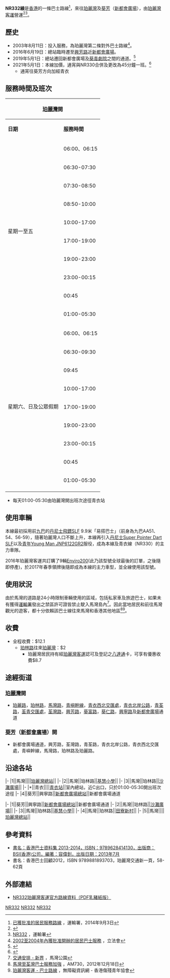 {{Infobox bus route
|代表圖像=PIBus NR332 LL5808.jpg
|圖像說明=
|經營者=珀麗灣客運
|路線用車=Enviro200
|起站=[[珀麗灣巴士總站|珀麗灣]]
|主要途經地點=[[馬灣路|馬灣路]]、[[青嶼幹線|青嶼幹線]]、[[青衣站|青衣站]]（只限去程和通宵班次）、[[青衣北岸公路|青衣北岸公路]]、[[青荃橋|青荃橋]]、[[荃灣路|荃灣路]]
|訖站=[[葵芳|葵芳]]（[[新都會廣場|新都會廣場]]）
|路線性質=
|起站服務時間=24小時服務
|訖站服務時間=
|班次頻率=8-30分（通宵班次：45分）
|全程收費=$12.1
|分段收費站點=珀林路往來珀麗灣：$2
|服務時間以外替代路線=
|主要競爭交通=
|備註=
|走線圖=
|走線圖說明=
}}

'''NR332線'''是[[香港|香港]]的一條巴士路線<ref>[http://www.td.gov.hk/tc/transport_in_hong_kong/public_transport/buses/non_franchised/list_of_approved_residents_services/ 已獲批准的居民服務路線] {{Wayback|url=http://www.td.gov.hk/tc/transport_in_hong_kong/public_transport/buses/non_franchised/list_of_approved_residents_services/ |date=20141018011729 }}，運輸署，2014年9月3日</ref>，來往[[珀麗灣|珀麗灣]]及[[葵芳|葵芳]]（[[新都會廣場|新都會廣場]]），由[[珀麗灣客運|珀麗灣客運]]營運<ref>{{cite web |url=http://www.pitcl.com.hk/chi/html/bus.htm |title=存档副本 |accessdate=2009-05-31 |deadurl=yes |archiveurl=https://web.archive.org/web/20090531194357/http://www.pitcl.com.hk/chi/html/bus.htm |archivedate=2009-05-31 }}</ref><ref>[http://www.td.gov.hk/filemanager/tc/content_405/nr332.pdf NR332] {{Wayback|url=http://www.td.gov.hk/filemanager/tc/content_405/nr332.pdf |date=20150407202131 }}，運輸署</ref>。

==歷史==
* 2003年8月11日：投入服務，為珀麗灣第二條對外巴士路線<ref>[http://www.info.gov.hk/gia/general/200501/26/lcq33-1c.pdf 2002至2004年內獲批准開辦的居民巴士服務] {{Wayback|url=http://www.info.gov.hk/gia/general/200501/26/lcq33-1c.pdf |date=20131217070008 }}，立法會</ref>。
* 2016年6月19日：總站臨時遷至[[興芳路|興芳路]]近[[新都會廣場|新都會廣場]]。
* 2019年5月1日：總站遷回新都會廣場及[[葵青劇院|葵青劇院]]之間的通道。<ref>{{Cite web |url=http://www.pitcl.com.hk/tc/news_detail.php?id=65 |title=NR332 葵芳站遷站安排 |access-date=2019-04-20 |archive-date=2019-10-23 |archive-url=https://web.archive.org/web/20191023091724/http://www.pitcl.com.hk/tc/news_detail.php?id=65 |dead-url=no }}</ref>
* 2021年5月1日：本線加價，通宵與NR330合併及更改為45分鐘一班。<ref>{{Cite web |url=http://www.pitcl.com.hk/tc/news_detail.php?id=74 |title=存档副本 |access-date=2021-04-27 |archive-date=2021-10-22 |archive-url=https://web.archive.org/web/20211022230542/http://www.pitcl.com.hk/tc/news_detail.php?id=74 |dead-url=no }}</ref>
**通宵往葵芳方向加經青衣

==服務時間及班次==
{|class="wikitable" style="text-align: center"
!colspan=3|[[珀麗灣巴士總站|珀麗灣]]開!!colspan=3|[[葵芳|葵芳]]（[[新都會廣場|新都會廣場]]）開
|-
!'''日期'''!!'''服務時間'''!!'''班次（分鐘）'''!!'''日期'''!!'''服務時間'''!!'''班次（分鐘）'''
|-
|rowspan=10|星期一至五||colspan=2|06:00、06:15||rowspan=10|星期一至五||colspan=2|06:20
|-
|06:30-07:30||10||06:35-09:35||10
|-
|07:30-08:50||8||colspan=2|09:45
|-
|08:50-10:00||10||10:00-17:00||12
|-
|10:00-17:00||12||17:00-17:50||10
|-
|17:00-19:00||10||17:50-23:02||8
|-
|19:00-23:00||12||colspan=2|23:15、23:30、23:45
|-
|23:00-00:15||15||00:00-01:00||30 
|-
|colspan=2|00:45||01:00-01:25||25
|-
|01:00-05:30||45||01:25-05:55||45
|-
|rowspan=9|星期六、日及公眾假期||colspan=2|06:00、06:15||rowspan=10|星期六、日及公眾假期||colspan=2|06:20
|-
|06:30-09:30||10||06:35-09:35||10
|-
|colspan=2|09:45||colspan=2|09:45
|-
|10:00-17:00||12||10:00-17:00||12
|-
|17:00-19:00||10||17:00-18:30||10
|-
|19:00-23:00||12||18:30-23:02||8
|-
|23:00-00:15||15||colspan=2|23:15、23:30、23:45 
|-
|colspan=2|00:45||00:00-01:00||30 
|-
|01:00-05:30||45||01:00-01:25||25
|-
|colspan=3| ||01:25-05:55||45
|}
*每天01:00-05:30由珀麗灣開出班次途徑青衣站

==使用車輛==
本線最初採用前[[九巴|九巴]]的[[丹尼士飛鏢SLF|丹尼士飛鏢SLF]] 9.9米「易搭巴士」（前身為九巴AA51、54、56-59），隨著珀麗灣人口不斷上升，本線再引入[[丹尼士飛鏢SLF|丹尼士Super Pointer Dart SLF]]以及[[青年尼奧普蘭都市航線|青年Young Man JNP6122GR2]]服役，成為本線及青衣線（NR330）的主力車隊。

2016年珀麗灣客運共訂購了9輛[[亞歷山大丹尼士Enviro_200_Dart|Enviro200]](此乃該型號全球最後的訂單，之後隨即停產)，於2017年春季領牌後隨即成為本線的主力車型，並全線使用該型號。                                        

==使用狀況==
由於馬灣的道路是24小時限制車輛使用的區域，包括私家車及旅遊巴士，如果未有獲得[[運輸署|運輸署]]發出之禁區許可證皆禁止駛入馬灣島內<ref>[http://www.noahsark.com.hk/tra/transportation.php 交通安排 - 新界] {{webarchive|url=https://web.archive.org/web/20140828083124/http://www.noahsark.com.hk/tra/transportation.php |date=2014-08-28 }}，馬灣公園</ref>。因此當地居民和前往馬灣觀光的遊客，都十分依賴該巴士線往來馬灣和香港其他地區<ref>[http://www.am730.com.hk/article-135147 馬灣至荃灣巴士服務加強] {{Wayback|url=http://www.am730.com.hk/article-135147 |date=20160305011738 }}，AM730，2012年12月18日</ref><ref>[http://e-cgo.org.hk/travel/zh-hant/trip-detail?id=19 珀麗灣客運 - 巴士路線] {{Wayback|url=http://e-cgo.org.hk/travel/zh-hant/trip-detail?id=19 |date=20150707213919 }}，無障礙資訊網 - 香港傷殘青年協會</ref>。

==收費==
*全程收費：$12.1
**[[珀林路|珀林路]]往來[[珀麗灣|珀麗灣]]：$2
***珀麗灣居民持有經[[珀麗灣客運|珀麗灣客運]]認可及登記之[[八達通|八達通]]卡，可享有優惠收費$8.7
{{fare-remarks|PITCL|fcs=N}}

==途經街道==
===[[珀麗灣|珀麗灣]]開 ===
*[[珀麗路|珀麗路]]，[[珀林路|珀林路]]，[[馬灣路|馬灣路]]，[[青嶼幹線|青嶼幹線]]，[[青衣西北交匯處|青衣西北交匯處]]，[[青衣北岸公路|青衣北岸公路]]，[[青荃路|青荃路]]，[[荃青交匯處|荃青交匯處]]，[[荃灣路|荃灣路]]，[[興芳路|興芳路]]，[[葵富路|葵富路]]，[[葵仁路|葵仁路]]，[[興寧路|興寧路]]及[[新都會廣場|新都會廣場]]通道

===[[葵芳|葵芳]]（[[新都會廣場|新都會廣場]]）開===
*新都會廣場通道，興芳路，荃灣路，青荃路，青衣北岸公路，青衣西北交匯處，青嶼幹線，馬灣路，珀林路及珀麗路。

==沿途各站==
{{RoutemapH
| type = 1
| title-bgcolor = gold
| title-namecolor = black
| routedata = [[珀麗灣巴士|珀麗灣巴士]]NR332線　[[珀麗灣巴士總站|珀麗灣]]→[[葵芳|葵芳]]([[新都會廣場|新都會廣場]])
| list-bgcolor = green
| list-namecolor = white
}}
|-
|1||馬灣||||[[珀麗灣巴士總站|珀麗灣總站]]||
|-
|2||馬灣||珀林路||[[基慧小學|基慧小學]]||
|-
|3||馬灣||珀林路||[[馬灣高架道路|沙灘廣場]]||
{{Routemapbreak|colspan=5|{{香港幹線標誌|8}}[[青馬大橋|青馬大橋]]；{{香港幹線標誌|5}}[[荃灣路|荃灣路]]}}
|-
|*||青衣||||[[青衣站公共運輸交匯處|青衣站]]||室內總站，近C出口，只於01:00-05:30開出班次途徑
|-
|4||葵芳||興寧路||[[新都會廣場|新都會廣場總站]]||新都會廣場通道
{{RoutemapF|1|[[馬灣|馬灣]]所有道路都屬[[禁區|禁區]]範圍}}

{{RoutemapH
| type = 1
| title-bgcolor = gold
| title-namecolor = black
| routedata = [[珀麗灣巴士|珀麗灣巴士]]NR332線　[[葵芳|葵芳]]([[新都會廣場|新都會廣場]])→[[珀麗灣巴士總站|珀麗灣]]
| list-bgcolor = green
| list-namecolor = white
}}
|-
|1||葵芳||興寧路||[[新都會廣場|新都會廣場總站]]||新都會廣場通道
{{Routemapbreak|colspan=5|{{香港幹線標誌|5}}[[荃灣路|荃灣路]]；{{香港幹線標誌|8}}[[青馬大橋|青馬大橋]]}}
|-
|2||馬灣||珀林路||[[馬灣高架道路|沙灘廣場]]||
|-
|3||馬灣||珀林路||[[基慧小學|基慧小學]]||
|-
|4||馬灣||珀林路||[[田寮新村|田寮新村]]||
|-
|5||馬灣||||[[珀麗灣巴士總站|珀麗灣總站]]||
{{RoutemapF|1|[[馬灣|馬灣]]所有道路都屬[[禁區|禁區]]範圍}}

==參考資料==
<references />
*[https://webcat.hkpl.gov.hk/lib/item?id=chamo:3280572&theme=WEB 書名：香港巴士資料集 2013-2014，ISBN：9789628414130，出版商：BSI(香港)公司，編著：容偉釗，出版日期：2013年7月]
* 書名：香港巴士回顧2012，ISBN 9789881893703，珀麗灣交通新一頁，58-62頁

==外部連結==
*[http://www.pitcl.com.hk/attachment/bus/pdf/1619773241QT17P.pdf NR332珀麗灣客運官方路線資料（PDF乳豬紙版）] {{Wayback|url=http://www.pitcl.com.hk/attachment/bus/pdf/1619773241QT17P.pdf |date=20210502081413 }}

{{荃灣區巴士路線列表}}{{葵青區巴士路線列表}}{{青嶼幹線巴士路線}}

[[Category:荃灣區巴士路線|NR332]]
[[Category:葵青區巴士路線|NR332]]
[[Category:非九龍巴士經營九龍及新界區巴士路線|NR332]]